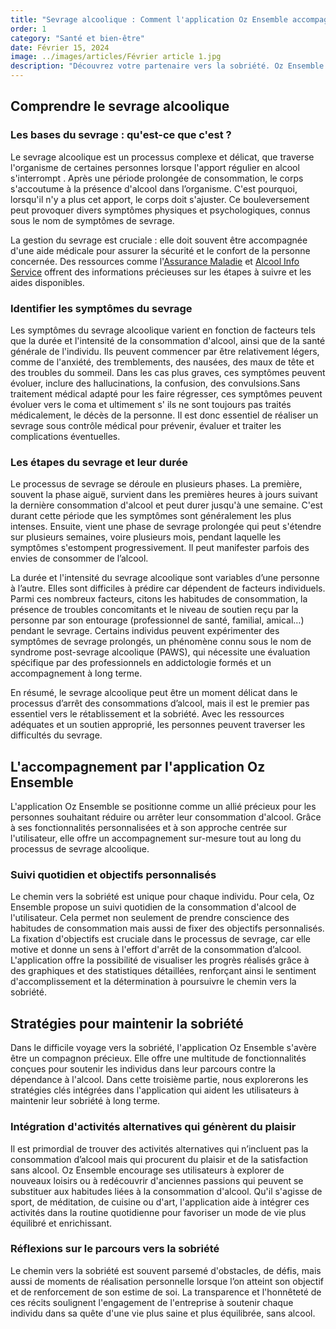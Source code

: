 ```yaml
---
title: "Sevrage alcoolique : Comment l'application Oz Ensemble accompagne votre chemin vers la sobriété"
order: 1
category: "Santé et bien-être"
date: Février 15, 2024
image: ../images/articles/Février article 1.jpg
description: "Découvrez votre partenaire vers la sobriété. Oz Ensemble l'application qui vous aide à réussir votre sevrage alcoolique !"
---
```


## Comprendre le sevrage alcoolique

### Les bases du sevrage : qu'est-ce que c'est ?
Le sevrage alcoolique est un processus complexe et délicat, que traverse l'organisme de certaines personnes lorsque l'apport régulier en alcool s'interrompt . Après une période prolongée de consommation, le corps s'accoutume à la présence d'alcool dans l’organisme. C'est pourquoi, lorsqu'il n'y a plus cet apport, le corps doit s'ajuster. Ce bouleversement peut provoquer divers symptômes physiques et psychologiques, connus sous le nom de symptômes de sevrage.

La gestion du sevrage est cruciale : elle doit souvent être accompagnée d'une aide médicale pour assurer la sécurité et le confort de la personne concernée. Des ressources comme l'[Assurance Maladie](https://www.ameli.fr/assure/sante/themes/alcool-sante/arreter-consommation-cas-dependance) et [Alcool Info Service](https://www.alcool-info-service.fr/alcool/traitement-alcoolisme/sevrage-alcoolique) offrent des informations précieuses sur les étapes à suivre et les aides disponibles.

### Identifier les symptômes du sevrage
Les symptômes du sevrage alcoolique varient en fonction de facteurs tels que la durée et l'intensité de la consommation d'alcool, ainsi que de la santé générale de l'individu. Ils peuvent commencer par être relativement légers, comme de l'anxiété, des tremblements, des nausées, des maux de tête et des troubles du sommeil. Dans les cas plus graves, ces symptômes peuvent évoluer,  inclure des hallucinations, la confusion, des convulsions.Sans traitement médical adapté pour les faire régresser, ces symptômes peuvent évoluer vers le coma et ultimement s' ils ne sont toujours pas traités médicalement, le décès de la personne. Il est donc essentiel de réaliser un sevrage sous contrôle médical pour prévenir, évaluer et traiter les complications éventuelles.

### Les étapes du sevrage et leur durée
Le processus de sevrage se déroule en plusieurs phases. La première, souvent la phase aiguë, survient dans les premières heures à jours suivant la dernière consommation d'alcool et peut durer jusqu'à une semaine. C'est durant cette période que les symptômes sont généralement les plus intenses. Ensuite, vient une phase de sevrage prolongée qui peut s'étendre sur plusieurs semaines, voire plusieurs mois, pendant laquelle les symptômes s'estompent progressivement. Il peut manifester parfois des envies de consommer de l’alcool.

La durée et l'intensité du sevrage alcoolique sont variables d’une personne à l’autre. Elles sont difficiles à prédire car dépendent de facteurs individuels. Parmi ces nombreux facteurs, citons les habitudes de consommation, la présence de troubles concomitants et le niveau de soutien reçu par la personne par son entourage (professionnel de santé, familial, amical…) pendant le sevrage. Certains individus peuvent expérimenter des symptômes de sevrage prolongés, un phénomène connu sous le nom de syndrome post-sevrage alcoolique (PAWS), qui nécessite une évaluation spécifique par des professionnels en addictologie formés et un accompagnement à long terme.

En résumé, le sevrage alcoolique peut être un moment délicat dans le processus d’arrêt des consommations d’alcool, mais il est le premier pas essentiel vers le rétablissement et la sobriété. Avec les ressources adéquates et un soutien approprié, les personnes peuvent traverser les difficultés du sevrage.
## L'accompagnement par l'application Oz Ensemble

L'application Oz Ensemble se positionne comme un allié précieux pour les personnes souhaitant réduire ou arrêter leur consommation d'alcool. Grâce à ses fonctionnalités personnalisées et à son approche centrée sur l'utilisateur, elle offre un accompagnement sur-mesure tout au long du processus de sevrage alcoolique.

### Suivi quotidien et objectifs personnalisés

Le chemin vers la sobriété est unique pour chaque individu. Pour cela, Oz Ensemble propose un suivi quotidien de la consommation d'alcool de l'utilisateur. Cela permet non seulement de prendre conscience des habitudes de consommation mais aussi de fixer des objectifs personnalisés. La fixation d'objectifs est cruciale dans le processus de sevrage, car elle motive et donne un sens à l'effort d'arrêt de la consommation d’alcool. L'application offre la possibilité de visualiser les progrès réalisés grâce à des graphiques et des statistiques détaillées, renforçant ainsi le sentiment d'accomplissement et la détermination à poursuivre le chemin vers la sobriété.

## Stratégies pour maintenir la sobriété

Dans le difficile voyage vers la sobriété, l'application Oz Ensemble s'avère être un compagnon précieux. Elle offre une multitude de fonctionnalités conçues pour soutenir les individus dans leur parcours contre la dépendance à l'alcool. Dans cette troisième partie, nous explorerons les stratégies clés intégrées dans l'application qui aident les utilisateurs à maintenir leur sobriété à long terme.


### Intégration d'activités alternatives qui génèrent du plaisir 

Il est primordial de trouver des activités alternatives qui n’incluent pas la consommation d’alcool mais qui procurent du plaisir et de la satisfaction sans alcool. Oz Ensemble encourage ses utilisateurs à explorer de nouveaux loisirs ou à redécouvrir d'anciennes passions qui peuvent se substituer aux habitudes liées à la consommation d'alcool. Qu'il s'agisse de sport, de méditation, de cuisine ou d'art, l'application aide à intégrer ces activités dans la routine quotidienne pour favoriser un mode de vie plus équilibré et enrichissant.


### Réflexions sur le parcours vers la sobriété

Le chemin vers la sobriété est souvent parsemé d'obstacles, de défis, mais aussi de moments de réalisation personnelle lorsque l’on atteint son objectif et de renforcement de son estime de soi. La transparence et l'honnêteté de ces récits soulignent l'engagement de l'entreprise à soutenir chaque individu dans sa quête d'une vie plus saine et plus équilibrée, sans alcool.
